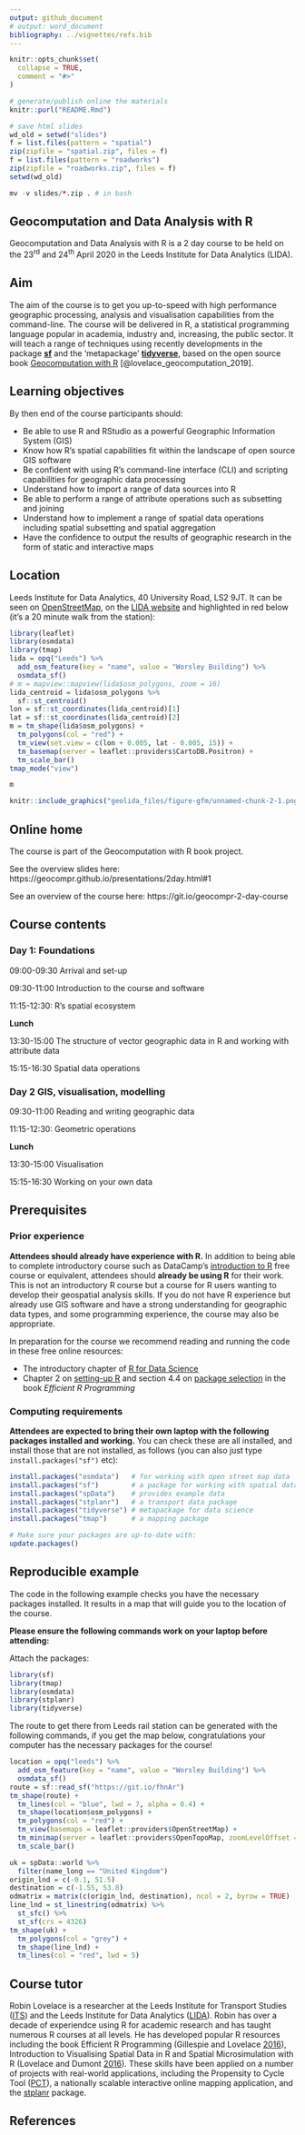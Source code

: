 ```yaml
---
output: github_document
# output: word_document
bibliography: ../vignettes/refs.bib
---
```


<!-- README.md is generated from README.Rmd. Please edit that file -->

```r
knitr::opts_chunk$set(
  collapse = TRUE,
  comment = "#>"
)
```

```r
# generate/publish online the materials
knitr::purl("README.Rmd")

# save html slides
wd_old = setwd("slides")
f = list.files(pattern = "spatial")
zip(zipfile = "spatial.zip", files = f)
f = list.files(pattern = "roadworks")
zip(zipfile = "roadworks.zip", files = f)
setwd(wd_old)

mv -v slides/*.zip . # in bash
```

## Geocomputation and Data Analysis with R

Geocomputation and Data Analysis with R is a 2 day course to be held on the 23^rd^ and 24^th^ April 2020 in the Leeds Institute for Data Analytics (LIDA).

## Aim

The aim of the course is to get you up-to-speed with high performance geographic processing, analysis and visualisation capabilities from the command-line.
The course will be delivered in R, a statistical programming language popular in academia, industry and, increasing, the public sector.
It will teach a range of techniques using recently developments in the package [**sf**](https://github.com/r-spatial/sf) and the 'metapackage' [**tidyverse**](https://www.tidyverse.org/), based on the open source book [Geocomputation with R](https://geocompr.robinlovelace.net/) [@lovelace_geocomputation_2019]. 

## Learning objectives

By then end of the course participants should:

- Be able to use R and RStudio as a powerful Geographic Information System (GIS)
<!-- What the different panels within RStudio are and how to use the view panel interactively -->
- Know how R's spatial capabilities fit within the landscape of open source GIS software
<!-- What are the alternatives to R? -->
<!-- What are it's strengths/weaknesses? -->
<!-- How can R interface to dedicated GIS software like QGIS? -->
- Be confident with using R's command-line interface (CLI) and scripting capabilities for geographic data processing
<!-- autocompletion -->
<!-- using help -->
<!-- knowing where to search and create a reproducible example to ask questions on a community forum -->
<!-- source vs console editor -->
<!-- projects and scripts -->
<!-- functions / algorithms -->
- Understand how to import a range of data sources into R
<!-- read-in a shapefile -->
<!-- write-out a geojson -->
<!-- 7.2 Retrieving open data -->
<!-- 7.3 Geographic data packages -->
<!-- 7.4 Geographic web services -->
<!-- 7.5 File formats -->
<!-- 7.6 Data Input (I) -->
<!-- 7.7 Data output (O) -->
- Be able to perform a range of attribute operations such as subsetting and joining
<!-- 3.2.1 Vector attribute subsetting -->
<!-- 3.2.2 Vector attribute aggregation -->
<!-- 3.2.3 Vector attribute joining -->
<!-- 3.2.4 Creating attributes and removing spatial information -->
- Understand how to implement a range of spatial data operations including spatial subsetting and spatial aggregation
<!-- 4.2.1 Spatial subsetting -->
<!-- 4.2.2 Topological relations -->
<!-- 4.2.3 Spatial joining -->
<!-- 4.2.4 Non-overlapping joins -->
<!-- 4.2.5 Spatial data aggregation -->
- Have the confidence to output the results of geographic research in the form of static and interactive maps
<!--     8.2.1 tmap basics -->
<!--     8.2.2 Map objects -->
<!--     8.2.3 Aesthetics -->
<!--     8.2.4 Color settings -->
<!--     8.2.5 Layouts -->
<!--     8.2.6 Faceted maps -->
<!-- 8.4 Interactive maps -->

## Location

Leeds Institute for Data Analytics, 40 University Road, LS2 9JT.
It can be seen on
<!-- [OpenStreetMap](https://www.openstreetmap.org/way/84749920) -->
[OpenStreetMap](https://www.openstreetmap.org/way/445317959), on the [LIDA website](https://lida.leeds.ac.uk/about-lida/contact/) and highlighted in red below (it's a 20 minute walk from the station):

```r
library(leaflet)
library(osmdata)
library(tmap)
lida = opq("Leeds") %>% 
  add_osm_feature(key = "name", value = "Worsley Building") %>% 
  osmdata_sf()
# m = mapview::mapview(lida$osm_polygons, zoom = 16)
lida_centroid = lida$osm_polygons %>% 
  sf::st_centroid()
lon = sf::st_coordinates(lida_centroid)[1]
lat = sf::st_coordinates(lida_centroid)[2]
m = tm_shape(lida$osm_polygons) +
  tm_polygons(col = "red") +
  tm_view(set.view = c(lon + 0.005, lat - 0.005, 15)) +
  tm_basemap(server = leaflet::providers$CartoDB.Positron) +
  tm_scale_bar()
tmap_mode("view")
```

```r
m
```

```r
knitr::include_graphics("geolida_files/figure-gfm/unnamed-chunk-2-1.png")
```

## Online home

The course is part of the Geocomputation with R book project.

See the overview slides here: https://geocompr.github.io/presentations/2day.html#1

See an overview of the course here: https://git.io/geocompr-2-day-course

## Course contents

### Day 1: Foundations

09:00-09:30 Arrival and set-up

09:30-11:00 Introduction to the course and software

<!-- - Introduction to R -->
<!-- - R installation questions/debugging -->
<!-- - How to use RStudio (practical in groups of 2) -->
<!-- - R classes and working with data frames in the **tidyverse** -->

<!-- Idea: get people to say where they are from, how many cups of coffee they drink per week their favourite animal -->

11:15-12:30: R's spatial ecosystem

<!-- - Live demo: using R as a GIS -->
<!-- - Spatial data in R -->
<!-- - R's spatial ecosystem (see section [1.4 of Geocomputation with R - package ecosystem](https://geocompr.robinlovelace.net/intro.html#rs-spatial-ecosystem)) -->
<!-- - Practical: [Work through the exercise 1:3 in Chapter 2](https://geocompr.robinlovelace.net/spatial-class.html#ex2) -->
<!--     - Advanced: complete exercises in Chapter 2 -->
<!--     - Bonus: reproduce the results in the `sf` vignette `sf1` -->

<!-- And example from the PCT -->

**Lunch**

13:30-15:00 The structure of vector geographic data in R and working with attribute data

<!-- - Vector attribute subsetting -->
<!-- - Vector attribute aggregation -->
<!-- - Vector attribute joining -->
<!-- - Creating attributes and removing spatial information -->

<!-- - Exercises: Chapter [3](https://geocompr.robinlovelace.net/attr.html#exercises-1) -->
<!--     - Core: Questions 1:3 and question 9 -->
<!--     - Bonus: complete as many exercises as possible in Chapter 3 -->
  
15:15-16:30 Spatial data operations

<!-- - Spatial subsetting -->
<!-- - Topological relations -->
<!-- - Spatial joining -->
<!-- - Non-overlapping joins -->
<!-- - Spatial data aggregation -->

<!-- - Exercises: Chapter 4 -->

### Day 2 GIS, visualisation, modelling

09:30-11:00 Reading and writing geographic data

11:15-12:30: Geometric operations

<!-- And example from the PCT -->

**Lunch**

13:30-15:00 Visualisation

15:15-16:30 Working on your own data

## Prerequisites

### Prior experience

**Attendees should already have experience with R.**
In addition to being able to complete introductory course such as DataCamp's [introduction to R](https://www.datacamp.com/courses/free-introduction-to-r) free course or equivalent, attendees should **already be using R** for their work.
This is not an introductory R course but a course for R users wanting to develop their geospatial analysis skills.
If you do not have R experience but already use GIS software and have a strong understanding for geographic data types, and some programming experience, the course may also be appropriate.

In preparation for the course we recommend reading and running the code in these free online resources:

- The introductory chapter of [R for Data Science](https://r4ds.had.co.nz/introduction.html)
- Chapter 2 on [setting-up R](https://csgillespie.github.io/efficientR/set-up.html) and section 4.4 on [package selection](https://csgillespie.github.io/efficientR/workflow.html#package-selection) in the book *Efficient R Programming*

### Computing requirements

**Attendees are expected to bring their own laptop with the following packages installed and working.**
You can check these are all installed, and install those that are not installed, as follows (you can also just type `install.packages("sf")` etc):

```r
install.packages("osmdata")   # for working with open street map data
install.packages("sf")        # a package for working with spatial data
install.packages("spData")    # provides example data
install.packages("stplanr")   # a transport data package
install.packages("tidyverse") # metapackage for data science
install.packages("tmap")      # a mapping package

# Make sure your packages are up-to-date with:
update.packages()
```

## Reproducible example

The code in the following example checks you have the necessary packages installed.
It results in a map that will guide you to the location of the course.

**Please ensure the following commands work on your laptop before attending:**

Attach the packages:

```r
library(sf)
library(tmap)
library(osmdata)
library(stplanr)
library(tidyverse)
```

The route to get there from Leeds rail station can be generated with the following commands, if you get the map below, congratulations your computer has the necessary packages for the course!

```r
location = opq("leeds") %>% 
  add_osm_feature(key = "name", value = "Worsley Building") %>% 
  osmdata_sf()
route = sf::read_sf("https://git.io/fhnAr")
tm_shape(route) +
  tm_lines(col = "blue", lwd = 7, alpha = 0.4) +
  tm_shape(location$osm_polygons) +
  tm_polygons(col = "red") +
  tm_view(basemaps = leaflet::providers$OpenStreetMap) +
  tm_minimap(server = leaflet::providers$OpenTopoMap, zoomLevelOffset = -10) +
  tm_scale_bar()
```

```r
uk = spData::world %>% 
  filter(name_long == "United Kingdom")
origin_lnd = c(-0.1, 51.5)
destination = c(-1.55, 53.8)
odmatrix = matrix(c(origin_lnd, destination), ncol = 2, byrow = TRUE)
line_lnd = st_linestring(odmatrix) %>% 
  st_sfc() %>% 
  st_sf(crs = 4326)
tm_shape(uk) +
  tm_polygons(col = "grey") +
  tm_shape(line_lnd) +
  tm_lines(col = "red", lwd = 5)
```

## Course tutor

Robin Lovelace is a researcher at the Leeds Institute for Transport Studies ([ITS](https://environment.leeds.ac.uk/transport)) and the Leeds Institute for Data Analytics ([LIDA](https://lida.leeds.ac.uk/)). Robin has over a decade of experiendce using R for academic research and has taught numerous R courses at all levels.
He has developed popular R resources including the book Efficient R Programming (Gillespie and Lovelace [2016](http://shop.oreilly.com/product/0636920047995.do)), Introduction to Visualising Spatial Data in R and Spatial Microsimulation with R (Lovelace and Dumont [2016](https://github.com/Robinlovelace/spatial-microsim-book)). These skills have been applied on a number of projects with real-world applications, including the Propensity to Cycle Tool ([PCT](http://www.pct.bike/)), a nationally scalable interactive online mapping application, and the [stplanr](https://github.com/ropensci/stplanr) package.


## References
